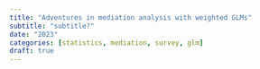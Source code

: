 ```yaml
---
title: "Adventures in mediation analysis with weighted GLMs"
subtitle: "subtitle?"
date: "2023"
categories: [statistics, mediation, survey, glm]
draft: true
---
```


